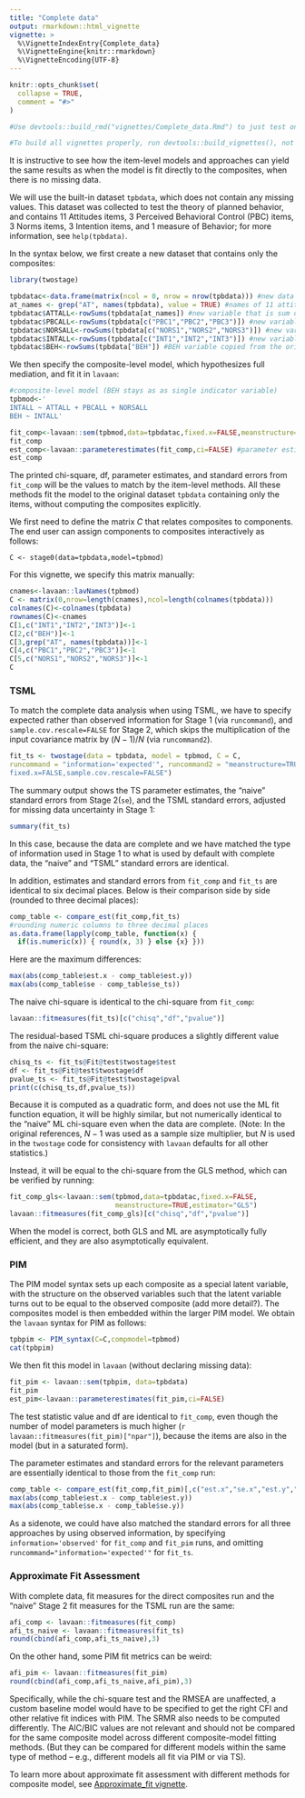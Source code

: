 ```yaml
---
title: "Complete data"
output: rmarkdown::html_vignette
vignette: >
  %\VignetteIndexEntry{Complete_data}
  %\VignetteEngine{knitr::rmarkdown}
  %\VignetteEncoding{UTF-8}
---
```


```r
knitr::opts_chunk$set(
  collapse = TRUE,
  comment = "#>"
)

#Use devtools::build_rmd("vignettes/Complete_data.Rmd") to just test one vignette

#To build all vignettes properly, run devtools::build_vignettes(), not build_rmd above. This command #ensures all vignettes are compiled correctly and links are processed within the package context.
```

It is instructive to see how the item-level models and approaches can yield the same results as when the model is fit directly to the composites, when there is no missing data. 

We will use the built-in dataset `tpbdata`, which does not contain any missing values. This dataset was collected to test the theory of planned behavior, and contains 11 Attitudes items, 3 Perceived Behavioral Control (PBC) items, 3 Norms items, 3 Intention items, and 1 measure of Behavior; for more information, see `help(tpbdata)`. 

In the syntax below, we first create a new dataset that contains only the composites: 

```r
library(twostage)

tpbdatac<-data.frame(matrix(ncol = 0, nrow = nrow(tpbdata))) #new data frame
at_names <- grep("AT", names(tpbdata), value = TRUE) #names of 11 attitude items
tpbdatac$ATTALL<-rowSums(tpbdata[at_names]) #new variable that is sum of 11 attitude items
tpbdatac$PBCALL<-rowSums(tpbdata[c("PBC1","PBC2","PBC3")]) #new variable that is sum of 3 PBC items
tpbdatac$NORSALL<-rowSums(tpbdata[c("NORS1","NORS2","NORS3")]) #new variable that is sum of 3 NORS items
tpbdatac$INTALL<-rowSums(tpbdata[c("INT1","INT2","INT3")]) #new variable that is sum of 3 INT items
tpbdatac$BEH<-rowSums(tpbdata["BEH"]) #BEH variable copied from the original dataset
```

We then specify the composite-level model, which hypothesizes full mediation, and fit it in `lavaan`: 

```r
#composite-level model (BEH stays as as single indicator variable)
tpbmod<-'
INTALL ~ ATTALL + PBCALL + NORSALL
BEH ~ INTALL'

fit_comp<-lavaan::sem(tpbmod,data=tpbdatac,fixed.x=FALSE,meanstructure=TRUE)
fit_comp
est_comp<-lavaan::parameterestimates(fit_comp,ci=FALSE) #parameter estimates
est_comp

```
The printed chi-square, df, parameter estimates, and standard errors from `fit_comp` will be the values to match by the item-level methods. All these methods fit the model to the original dataset `tpbdata` containing only the items, without computing the composites explicitly. 

We first need to define the matrix $C$ that relates composites to components. The end user can assign components to composites interactively as follows:

``` 
C <- stage0(data=tpbdata,model=tpbmod)
```
For this vignette, we specify this matrix manually: 

```r
cnames<-lavaan::lavNames(tpbmod)
C <- matrix(0,nrow=length(cnames),ncol=length(colnames(tpbdata)))
colnames(C)<-colnames(tpbdata)
rownames(C)<-cnames
C[1,c("INT1","INT2","INT3")]<-1
C[2,c("BEH")]<-1
C[3,grep("AT", names(tpbdata))]<-1
C[4,c("PBC1","PBC2","PBC3")]<-1
C[5,c("NORS1","NORS2","NORS3")]<-1
C
```

### TSML 

To match the complete data analysis when using TSML, we have to specify expected rather than observed information for Stage 1 (via `runcommand`), and `sample.cov.rescale=FALSE` for Stage 2, which skips the multiplication of the input covariance matrix by $(N-1)/N$ (via `runcommand2`).   

```r
fit_ts <- twostage(data = tpbdata, model = tpbmod, C = C,
runcommand = "information='expected'", runcommand2 = "meanstructure=TRUE,
fixed.x=FALSE,sample.cov.rescale=FALSE")
```

The summary output shows the TS parameter estimates, the "naive" standard errors from Stage 2(`se`), and the TSML standard errors, adjusted for missing data uncertainty in Stage 1: 

```r
summary(fit_ts) 
```

In this case, because the data are complete and we have matched the type of information used in Stage 1 to what is used by default with complete data, the "naive" and "TSML" standard errors are identical. 

In addition, estimates and standard errors from `fit_comp` and `fit_ts` are identical to six decimal places. Below is their comparison side by side (rounded to three decimal places):  

```r
comp_table <- compare_est(fit_comp,fit_ts)
#rounding numeric columns to three decimal places
as.data.frame(lapply(comp_table, function(x) {
  if(is.numeric(x)) { round(x, 3) } else {x} }))
```

Here are the maximum differences:

```r
max(abs(comp_table$est.x - comp_table$est.y)) 
max(abs(comp_table$se - comp_table$se_ts)) 
```

The naive chi-square is identical to the chi-square from `fit_comp`: 

```r
lavaan::fitmeasures(fit_ts)[c("chisq","df","pvalue")] 
```

The residual-based TSML chi-square produces a slightly different value from the naive chi-square:

```r
chisq_ts <- fit_ts@Fit@test$twostage$test
df <- fit_ts@Fit@test$twostage$df
pvalue_ts <- fit_ts@Fit@test$twostage$pval
print(c(chisq_ts,df,pvalue_ts))
```

Because it is computed as a quadratic form, and does not use the ML fit function equation, it will be highly similar, but not numerically identical to the "naive" ML chi-square even when the data are complete. (Note: In the original references, $N-1$ was used as a sample size multiplier, but $N$ is used in the `twostage` code for consistency with `lavaan` defaults for all other statistics.)

Instead, it will be equal to the chi-square from the GLS method, which can be verified by running:

```r
fit_comp_gls<-lavaan::sem(tpbmod,data=tpbdatac,fixed.x=FALSE,
                          meanstructure=TRUE,estimator="GLS")
lavaan::fitmeasures(fit_comp_gls)[c("chisq","df","pvalue")] 

```

When the model is correct, both GLS and ML are asymptotically fully efficient, and they are also asymptotically equivalent. 

### PIM

The PIM model syntax sets up each composite as a special latent variable, with the structure on the observed variables such that the latent variable turns out to be equal to the observed composite (add more detail?). The composites model is then embedded within the larger PIM model. We obtain the `lavaan` syntax for PIM as follows: 
```r
tpbpim <- PIM_syntax(C=C,compmodel=tpbmod)
cat(tpbpim)
```

We then fit this model in `lavaan` (without declaring missing data):

```r
fit_pim <- lavaan::sem(tpbpim, data=tpbdata)
fit_pim
est_pim<-lavaan::parameterestimates(fit_pim,ci=FALSE) 
```
The test statistic value and df are identical to `fit_comp`, even though the number of model parameters is much higher (`r lavaan::fitmeasures(fit_pim)["npar"]`), because the items are also in the model (but in a saturated form).  

The parameter estimates and standard errors for the relevant parameters are essentially identical to those from the `fit_comp` run: 

```r
comp_table <- compare_est(fit_comp,fit_pim)[,c("est.x","se.x","est.y","se.y")]
max(abs(comp_table$est.x - comp_table$est.y)) 
max(abs(comp_table$se.x - comp_table$se.y)) 
```
<!--I wonder what the differences in the 6th decimal place are due to!-->

As a sidenote, we could have also matched the standard errors for all three approaches by using observed information, by specifying ```information='observed'``` for `fit_comp` and `fit_pim` runs, and omitting `runcommand="information='expected'"` for `fit_ts`.  


### Approximate Fit Assessment 

With complete data, fit measures for the direct composites run and the "naive" Stage 2 fit measures for the TSML run are the same: 

```r
afi_comp <- lavaan::fitmeasures(fit_comp)
afi_ts_naive <- lavaan::fitmeasures(fit_ts) 
round(cbind(afi_comp,afi_ts_naive),3)
```

On the other hand, some PIM fit metrics can be weird: 
```r
afi_pim <- lavaan::fitmeasures(fit_pim)
round(cbind(afi_comp,afi_ts_naive,afi_pim),3)
```
Specifically, while the chi-square test and the RMSEA are unaffected, a custom baseline model would have to be specified to get the right CFI and other relative fit indices with PIM. The SRMR also needs to be computed differently. The AIC/BIC values are not relevant and should not be compared for the same composite model across different composite-model fitting methods. (But they can be compared for different models within the same type of method -- e.g., different models all fit via PIM or via TS). 

To learn more about approximate fit assessment with different methods for composite model, see [Approximate_fit vignette](../doc/Approximate_fit.html).
